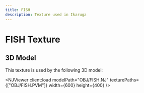 ```yaml
---
title: FISH
description: Texture used in Ikaruga
---
```



# FISH Texture

<PVMViewer
  client:load
  filePath="OBJ/FISH.PVM"
/>


## 3D Model

This texture is used by the following 3D model:

<NJViewer 
  client:load
  modelPath="OBJ/FISH.NJ" 
  texturePaths={["OBJ/FISH.PVM"]}
  width={600}
  height={400}
/>

